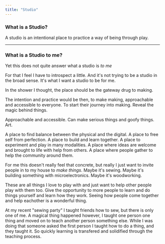 ```yaml
---
title: "Studio"
---
```


### What is a Studio?

A studio is an intentional place to practice a way of being through play.

---

### What is a Studio to me?

Yet this does not quite answer what a studio is _to me_

For that I feel I have to introspect a little. And it's not trying to be a studio
in the broad sense. It's what I want a studio to be for me.

In the shower I thought, the place should be the gateway drug to making.

The intention and practice would be then, to make making, approachable and accessible to everyone.
To start their journey into making. Reveal the magic behind things.

Approachable and accessible. Can make serious things and goofy things. Art.

A place to find balance between the physical and the digital.
A place to free self from perfection.
A place to build and learn together.
A place to experiment and play in many modalities.
A place where ideas are welcome and brought to life with help from others.
A place where people gather to help the community around them.

For me this doesn't really feel that concrete, but really I
just want to invite people in to my house to _make things_.
Maybe it's sewing. Maybe it's building something with microelectronics.
Maybe it's woodworking.

These are all things I love to play with and just want to help
other people play with them too. Give the opportunity to more people
to learn and do things yourself and learn how they work. Seeing how
people come together and help eachother is a wonderful thing.

At my recent "sewing party" I taught friends how to sew, but there is only
one of me. A magical thing happened however, I taught one person one thing
and moved on to teach another person something else. While I was doing that
someone asked the first person I taught how to do a thing, and they
taught it. So quickly learning is transfered and solidified through
the teaching process.
